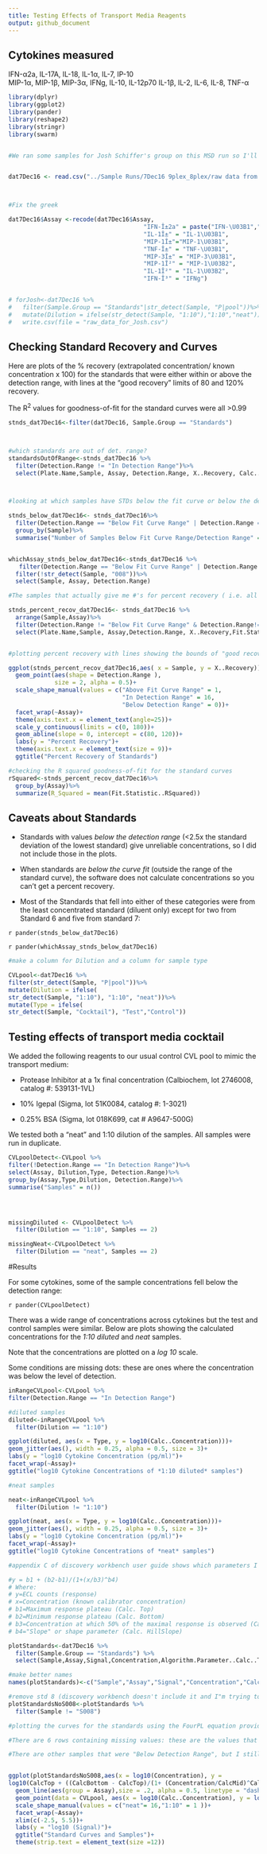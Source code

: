 ```yaml
---
title: Testing Effects of Transport Media Reagents
output: github_document
---
```

## Cytokines measured

IFN-α2a, IL-17A, IL-18, IL-1α, IL-7, IP-10   
MIP-1α, MIP-1β, MIP-3α, IFNg, IL-10, IL-12p70
IL-1β, IL-2, IL-6, IL-8, TNF-α   

```r


library(dplyr)
library(ggplot2)
library(pander)
library(reshape2)
library(stringr)
library(swarm)


#We ran some samples for Josh Schiffer's group on this MSD run so I'll analyze first.


dat7Dec16 <- read.csv("../Sample Runs/7Dec16 9plex_8plex/raw data from DiscoveryWorkbench/7Dec16 8plex_9plex.csv", skip = 1)



#Fix the greek

dat7Dec16$Assay <-recode(dat7Dec16$Assay,
                                      "IFN-Î±2a" = paste("IFN-\U03B1","2a", sep = ""),
                                      "IL-1Î±" = "IL-1\U03B1",
                                      "MIP-1Î±"="MIP-1\U03B1",
                                      "TNF-Î±" = "TNF-\U03B1",
                                      "MIP-3Î±" = "MIP-3\U03B1",
                                      "MIP-1Î²" = "MIP-1\U03B2",
                                      "IL-1Î²" = "IL-1\U03B2",
                                      "IFN-Î³" = "IFNg")


# forJosh<-dat7Dec16 %>%
#   filter(Sample.Group == "Standards"|str_detect(Sample, "P|pool"))%>%
#   mutate(Dilution = ifelse(str_detect(Sample, "1:10"),"1:10","neat"))%>%
#   write.csv(file = "raw_data_for_Josh.csv")

```

## Checking Standard Recovery and Curves


Here are plots of the % recovery (extrapolated concentration/ known concentration x 100) for the standards that were either within or above the detection range, with lines at the "good recovery" limits of 80 and 120% recovery.

The R^2^ values for goodness-of-fit for the standard curves were all >0.99

```r


stnds_dat7Dec16<-filter(dat7Dec16, Sample.Group == "Standards")



#which standards are out of det. range?
standardsOutOfRange<-stnds_dat7Dec16 %>%
  filter(Detection.Range != "In Detection Range")%>%
  select(Plate.Name,Sample, Assay, Detection.Range, X..Recovery, Calc..Concentration)



#looking at which samples have STDs below the fit curve or below the detection range (i.e. you can't get numbers for % recovery) 

stnds_below_dat7Dec16<- stnds_dat7Dec16%>%
  filter(Detection.Range == "Below Fit Curve Range" | Detection.Range == "Below Detection Range") %>%
  group_by(Sample)%>%
  summarise("Number of Samples Below Fit Curve Range/Detection Range" = n())


whichAssay_stnds_below_dat7Dec16<-stnds_dat7Dec16 %>%
   filter(Detection.Range == "Below Fit Curve Range" | Detection.Range == "Below Detection Range") %>%
  filter(!str_detect(Sample, "008"))%>%
  select(Sample, Assay, Detection.Range)
```


```r
#The samples that actually give me #'s for percent recovery ( i.e. all but the "below fit curve range" and "below detection range" ones)

stnds_percent_recov_dat7Dec16<- stnds_dat7Dec16 %>% 
  arrange(Sample,Assay)%>%
  filter(Detection.Range != "Below Fit Curve Range" & Detection.Range!= "Below Detection Range")%>%
  select(Plate.Name,Sample, Assay,Detection.Range, X..Recovery,Fit.Statistic..RSquared, Concentration, Calc..Concentration)


#plotting percent recovery with lines showing the bounds of "good recovery" (btwn 80 and 120%)

ggplot(stnds_percent_recov_dat7Dec16,aes( x = Sample, y = X..Recovery)) +
  geom_point(aes(shape = Detection.Range ),
             size = 2, alpha = 0.5)+
  scale_shape_manual(values = c("Above Fit Curve Range" = 1, 
                                "In Detection Range" = 16, 
                                "Below Detection Range" = 0))+
  facet_wrap(~Assay)+
  theme(axis.text.x = element_text(angle=25))+
  scale_y_continuous(limits = c(0, 180))+
  geom_abline(slope = 0, intercept = c(80, 120))+
  labs(y = "Percent Recovery")+
  theme(axis.text.x = element_text(size = 9))+
  ggtitle("Percent Recovery of Standards")
```



```r

#checking the R squared goodness-of-fit for the standard curves
rSquared<-stnds_percent_recov_dat7Dec16%>%
  group_by(Assay)%>%
  summarize(R_Squared = mean(Fit.Statistic..RSquared))
```

## Caveats about Standards

* Standards with values *below the detection range* (<2.5x the standard deviation of the lowest standard) give unreliable concentrations, so I did not include those in the plots.

* When standards are *below the curve fit* (outside the range of the standard curve), the software does not calculate concentrations so you can't get a percent recovery.

* Most of the Standards that fell into either of these categories were from the least concentrated standard (diluent only) except for two from Standard 6 and five from standard 7:

`r pander(stnds_below_dat7Dec16)`

`r pander(whichAssay_stnds_below_dat7Dec16)`

```r

#make a column for Dilution and a column for sample type

CVLpool<-dat7Dec16 %>%
filter(str_detect(Sample, "P|pool"))%>%
mutate(Dilution = ifelse(
str_detect(Sample, "1:10"), "1:10", "neat"))%>%
mutate(Type = ifelse(
str_detect(Sample, "Cocktail"), "Test","Control"))
```


## Testing effects of transport media cocktail

We added the following reagents to our usual control CVL pool to mimic the transport medium:

* Protease Inhibitor at a 1x final concentration (Calbiochem, lot 2746008, catalog #: 539131-1VL)

* 10% Igepal (Sigma, lot 51K0084, catalog #: 1-3021)

* 0.25% BSA (Sigma, lot 018K699, cat # A9647-500G)

We tested both a "neat" and 1:10 dilution of the samples. All samples were run in duplicate.

```r

CVLpoolDetect<-CVLpool %>%
filter(!Detection.Range == "In Detection Range")%>%
select(Assay, Dilution,Type, Detection.Range)%>%
group_by(Assay,Type,Dilution, Detection.Range)%>%
summarise("Samples" = n())




missingDiluted <- CVLpoolDetect %>%
  filter(Dilution == "1:10", Samples == 2)

missingNeat<-CVLpoolDetect %>%
  filter(Dilution == "neat", Samples == 2)

```
  
#Results

For some cytokines, some of the sample concentrations fell below the detection range:

`r pander(CVLpoolDetect)`


There was a wide range of concentrations across cytokines but the test and control samples were similar. Below are plots showing the calculated concentrations for the *1:10 diluted* and *neat* samples. 

Note that the concentrations are plotted on a *log 10* scale.

Some conditions are missing dots: these are ones where the concentration was below the level of detection.



```r


inRangeCVLpool<-CVLpool %>%
filter(Detection.Range == "In Detection Range")

#diluted samples
diluted<-inRangeCVLpool %>%
  filter(Dilution == "1:10")

ggplot(diluted, aes(x = Type, y = log10(Calc..Concentration)))+
geom_jitter(aes(), width = 0.25, alpha = 0.5, size = 3)+
labs(y = "log10 Cytokine Concentration (pg/ml)")+
facet_wrap(~Assay)+
ggtitle("log10 Cytokine Concentrations of *1:10 diluted* samples")
```

```r
#neat samples 

neat<-inRangeCVLpool %>%
  filter(Dilution != "1:10")

ggplot(neat, aes(x = Type, y = log10(Calc..Concentration)))+
geom_jitter(aes(), width = 0.25, alpha = 0.5, size = 3)+
labs(y = "log10 Cytokine Concentration (pg/ml)")+
facet_wrap(~Assay)+
ggtitle("log10 Cytokine Concentrations of *neat* samples")
```



```r

#appendix C of discovery workbench user guide shows which parameters I need for the FourPL regression that was used for drawing the standard curve.

#y = b1 + (b2-b1)/(1+(x/b3)^b4)
# Where:
# y=ECL counts (response)
# x=Concentration (known calibrator concentration)
# b1=Maximum response plateau (Calc. Top)
# b2=Minimum response plateau (Calc. Bottom)
# b3=Concentration at which 50% of the maximal response is observed (Calc. MidPoint)
# b4="Slope" or shape parameter (Calc. HillSlope)

plotStandards<-dat7Dec16 %>%
  filter(Sample.Group == "Standards") %>% 
  select(Sample,Assay,Signal,Concentration,Algorithm.Parameter..Calc..Top,Algorithm.Parameter..Calc..Bottom,Algorithm.Parameter..Calc..MidPoint,Algorithm.Parameter..Calc..HillSlope)

#make better names
names(plotStandards)<-c("Sample","Assay","Signal","Concentration","CalcTop","CalcBottom","CalcMid","CalcHillslope")

#remove std 8 (discovery workbench doesn't include it and I"m trying to match my plots to them except less ugly geez.)
plotStandardsNoS008<-plotStandards %>% 
  filter(Sample != "S008")
```

```r
#plotting the curves for the standards using the FourPL equation provided by Discovery Workbench with the samples overlaid on the curve.

#There are 6 rows containing missing values: these are the values that were "Below Fit Curve Range" so DWB only gives me "NaN" for the caluclated concentration.

#There are other samples that were "Below Detection Range", but I still get values for those, just not reliable ones.


ggplot(plotStandardsNoS008,aes(x = log10(Concentration), y =
log10(CalcTop + ((CalcBottom - CalcTop)/(1+ (Concentration/CalcMid)^CalcHillslope)))))+
  geom_line(aes(group = Assay),size = .2, alpha = 0.5, linetype = "dashed")+
  geom_point(data = CVLpool, aes(x = log10(Calc..Concentration), y = log10(Signal), group = Assay, color = Type, shape = Dilution),size = 3, alpha = 0.5)+
  scale_shape_manual(values = c("neat"= 16,"1:10" = 1 ))+
  facet_wrap(~Assay)+
  xlim(c(-2.5, 5.5))+
  labs(y = "log10 (Signal)")+
  ggtitle("Standard Curves and Samples")+
  theme(strip.text = element_text(size =12))
```  
 
